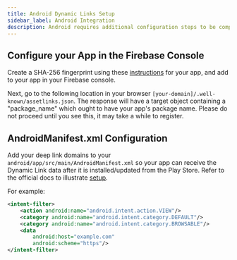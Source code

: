 ```yaml
---
title: Android Dynamic Links Setup
sidebar_label: Android Integration
description: Android requires additional configuration steps to be completed before you can receive dynamic links.
---
```


## Configure your App in the Firebase Console

Create a SHA-256 fingerprint using these [instructions](https://developers.google.com/android/guides/client-auth) for your app,
and add to your app in your Firebase console.

Next, go to the following location in your browser `[your-domain]/.well-known/assetlinks.json`. The response will have a target object
containing a "package_name" which ought to have your app's package name. Please do not proceed until you see this, it may take a while to register.

## AndroidManifest.xml Configuration

Add your deep link domains to your `android/app/src/main/AndroidManifest.xml` so your app can receive the Dynamic Link data after it is installed/updated
from the Play Store.  Refer to the official docs to illustrate [setup](https://firebase.google.com/docs/dynamic-links/android/receive#add-an-intent-filter-for-deep-links).

For example:

```xml
<intent-filter>
    <action android:name="android.intent.action.VIEW"/>
    <category android:name="android.intent.category.DEFAULT"/>
    <category android:name="android.intent.category.BROWSABLE"/>
    <data
        android:host="example.com"
        android:scheme="https"/>
</intent-filter>
```
